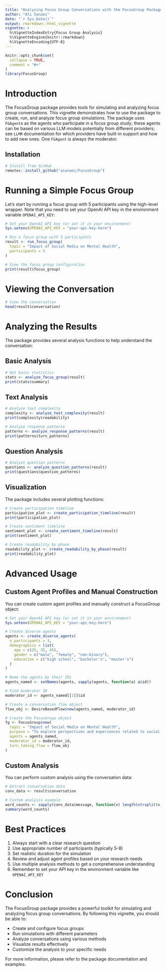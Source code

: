 ```yaml
---
title: "Analyzing Focus Group Conversations with the FocusGroup Package"
author: "Ali Sanaei"
date: "`r Sys.Date()`"
output: rmarkdown::html_vignette
vignette: >
  %\VignetteIndexEntry{Focus Group Analysis}
  %\VignetteEngine{knitr::rmarkdown}
  %\VignetteEncoding{UTF-8}
---
```


```r
knitr::opts_chunk$set(
  collapse = TRUE,
  comment = "#>"
)
library(FocusGroup)
```

# Introduction

The FocusGroup package provides tools for simulating and analyzing focus group conversations. This vignette demonstrates how to use the package to create, run, and analyze focus group simulations. The package uses `FGAgent`s as the agents who participate in a focus group study; these agents can be based on various LLM models potentially from different providers; see `LLMR` documentation for which providers have built-in support and how to add new ones. One `FGAgent` is always the moderator. 

## Installation

```r
# Install from GitHub
remotes::install_github("asanaei/FocusGroup")
```

# Running a Simple Focus Group

Let's start by running a focus group with 5 participants using the high-level wrapper. Note that you need to set your OpenAI API key in the environment variable `OPENAI_API_KEY`:

```r
# Set your OpenAI API key (or set it in your environment)
Sys.setenv(OPENAI_API_KEY = "your-api-key-here")

# Run a focus group with 5 participants
result <- run_focus_group(
  topic = "Impact of Social Media on Mental Health",
  participants = 5
)

# View the focus group configuration
print(result$focus_group)
```

# Viewing the Conversation

```r
# View the conversation
head(result$conversation)
```

# Analyzing the Results

The package provides several analysis functions to help understand the conversation:

## Basic Analysis

```r
# Get basic statistics
stats <- analyze_focus_group(result)
print(stats$summary)
```

## Text Analysis

```r
# Analyze text complexity
complexity <- analyze_text_complexity(result)
print(complexity$readability)

# Analyze response patterns
patterns <- analyze_response_patterns(result)
print(patterns$turn_patterns)
```

## Question Analysis

```r
# Analyze question patterns
questions <- analyze_question_patterns(result)
print(questions$question_patterns)
```

## Visualization

The package includes several plotting functions:

```r
# Create participation timeline
participation_plot <- create_participation_timeline(result)
print(participation_plot)

# Create sentiment timeline
sentiment_plot <- create_sentiment_timeline(result)
print(sentiment_plot)

# Create readability by phase
readability_plot <- create_readability_by_phase(result)
print(readability_plot)
```

# Advanced Usage

## Custom Agent Profiles and Manual Construction

You can create custom agent profiles and manually construct a FocusGroup object:

```r
# Set your OpenAI API key (or set it in your environment)
Sys.setenv(OPENAI_API_KEY = "your-api-key-here")

# Create diverse agents
agents <- create_diverse_agents(
  n_participants = 3,
  demographics = list(
    age = c(25, 35, 45),
    gender = c("male", "female", "non-binary"),
    education = c("high school", "bachelor's", "master's")
  )
)

# Name the agents by their IDs
agents_named <- setNames(agents, sapply(agents, function(a) a$id))

# Find moderator ID
moderator_id <- agents_named[[1]]$id

# Create a conversation flow object
flow_obj <- DesireBasedFlow$new(agents_named, moderator_id)

# Create the FocusGroup object
fg <- FocusGroup$new(
  topic = "Impact of Social Media on Mental Health",
  purpose = "To explore perspectives and experiences related to social media.",
  agents = agents_named,
  moderator_id = moderator_id,
  turn_taking_flow = flow_obj
)
```

## Custom Analysis

You can perform custom analysis using the conversation data:

```r
# Extract conversation data
conv_data <- result$conversation

# Custom analysis example
word_counts <- sapply(conv_data$message, function(x) length(strsplit(x, "\\s+")[[1]]))
summary(word_counts)
```

# Best Practices

1. Always start with a clear research question
2. Use appropriate number of participants (typically 5-8)
3. Set realistic duration for the simulation
4. Review and adjust agent profiles based on your research needs
5. Use multiple analysis methods to get a comprehensive understanding
6. Remember to set your API key in the environment variable like `OPENAI_API_KEY`

# Conclusion

The FocusGroup package provides a powerful toolkit for simulating and analyzing focus group conversations. By following this vignette, you should be able to:

- Create and configure focus groups
- Run simulations with different parameters
- Analyze conversations using various methods
- Visualize results effectively
- Customize the analysis to your specific needs

For more information, please refer to the package documentation and examples. 
